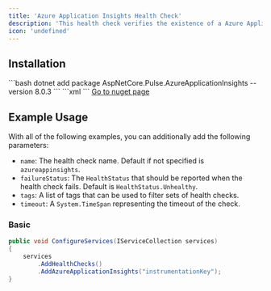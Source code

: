 ```yaml
---
title: 'Azure Application Insights Health Check'
description: 'This health check verifies the existence of a Azure Application Insights resource. For more information about Azure Application Insights check the [Azure AppInsights Microsoft Site](https://docs.microsoft.com/en-us/azure/azure-monitor/app/app-insights-overview)'
icon: 'undefined'
---
```


## Installation

<Tabs>
  <Tab title=".NET CLI">
    ```bash
    dotnet add package AspNetCore.Pulse.AzureApplicationInsights --version 8.0.3
    ```
  </Tab>
  <Tab title="Package Reference">
    ```xml
    <PackageReference Include="AspNetCore.Pulse.AzureApplicationInsights" Version="8.0.3" />
    ```
  </Tab>
  <Tab title="Nuget">
    <a href="https://www.nuget.org/packages/AspNetCore.Pulse.AzureApplicationInsights/" target="_blank">Go to nuget page</a>
  </Tab>
</Tabs>


## Example Usage

With all of the following examples, you can additionally add the following parameters:

* `name`: The health check name. Default if not specified is `azureappinsights`.
* `failureStatus`: The `HealthStatus` that should be reported when the health check fails. Default is `HealthStatus.Unhealthy`.
* `tags`: A list of tags that can be used to filter sets of health checks.
* `timeout`: A `System.TimeSpan` representing the timeout of the check.

### Basic

```csharp
public void ConfigureServices(IServiceCollection services)
{
    services
        .AddHealthChecks()
        .AddAzureApplicationInsights("instrumentationKey");
}
```

